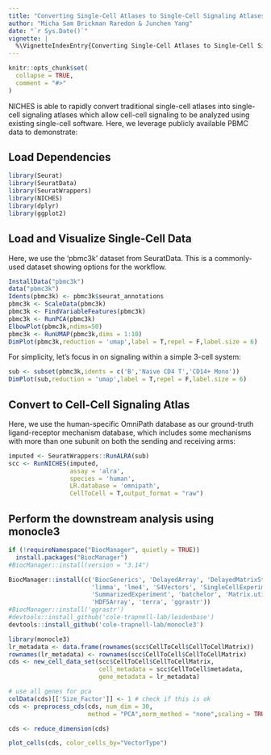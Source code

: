 ```yaml
---
title: "Converting Single-Cell Atlases to Single-Cell Signaling Atlases with Monocle 3"
author: "Micha Sam Brickman Raredon & Junchen Yang"
date: "`r Sys.Date()`"
vignette: |
  %\VignetteIndexEntry{Converting Single-Cell Atlases to Single-Cell Signaling Atlases} %\VignetteEngine{knitr::rmarkdown} %\VignetteEncoding{UTF-8}
---
```



```r
knitr::opts_chunk$set(
  collapse = TRUE,
  comment = "#>"
)
```

NICHES is able to rapidly convert traditional single-cell atlases into single-cell signaling atlases which allow cell-cell signaling to be analyzed using existing single-cell software. Here, we leverage  publicly available PBMC data to demonstrate:

## Load Dependencies
```r
library(Seurat)
library(SeuratData)
library(SeuratWrappers)
library(NICHES)
library(dplyr)
library(ggplot2)
```

## Load and Visualize Single-Cell Data
Here, we use the 'pbmc3k' dataset from SeuratData. This is a commonly-used dataset showing options for the workflow.
```r
InstallData("pbmc3k")
data("pbmc3k")
Idents(pbmc3k) <- pbmc3k$seurat_annotations
pbmc3k <- ScaleData(pbmc3k)
pbmc3k <- FindVariableFeatures(pbmc3k)
pbmc3k <- RunPCA(pbmc3k)
ElbowPlot(pbmc3k,ndims=50)
pbmc3k <- RunUMAP(pbmc3k,dims = 1:10)
DimPlot(pbmc3k,reduction = 'umap',label = T,repel = F,label.size = 6)
```

For simplicity, let's focus in on signaling within a simple 3-cell system:
```r
sub <- subset(pbmc3k,idents = c('B','Naive CD4 T','CD14+ Mono'))
DimPlot(sub,reduction = 'umap',label = T,repel = F,label.size = 6)
```

## Convert to Cell-Cell Signaling Atlas
Here, we use the human-specific OmniPath database as our ground-truth ligand-receptor mechanism database, which includes some mechanisms with more than one subunit on both the sending and receiving arms:
```r
imputed <- SeuratWrappers::RunALRA(sub)
scc <- RunNICHES(imputed,
                 assay = 'alra',
                 species = 'human',
                 LR.database = 'omnipath',
                 CellToCell = T,output_format = "raw")
```


## Perform the downstream analysis using monocle3

```r
if (!requireNamespace("BiocManager", quietly = TRUE))
  install.packages("BiocManager")
#BiocManager::install(version = "3.14")

BiocManager::install(c('BiocGenerics', 'DelayedArray', 'DelayedMatrixStats',
                       'limma', 'lme4', 'S4Vectors', 'SingleCellExperiment',
                       'SummarizedExperiment', 'batchelor', 'Matrix.utils',
                       'HDF5Array', 'terra', 'ggrastr'))
#BiocManager::install('ggrastr')
#devtools::install_github('cole-trapnell-lab/leidenbase')
devtools::install_github('cole-trapnell-lab/monocle3')
```


```r
library(monocle3)
lr_metadata <- data.frame(rownames(scc$CellToCell$CellToCellMatrix))
rownames(lr_metadata) <- rownames(scc$CellToCell$CellToCellMatrix)
cds <- new_cell_data_set(scc$CellToCell$CellToCellMatrix,
                         cell_metadata = scc$CellToCell$metadata,
                         gene_metadata = lr_metadata)
```

```r
# use all genes for pca
colData(cds)[['Size_Factor']] <- 1 # check if this is ok
cds <- preprocess_cds(cds, num_dim = 30,
                      method = "PCA",norm_method = "none",scaling = TRUE,verbose = TRUE)
```

```r
cds <- reduce_dimension(cds)
```

```r
plot_cells(cds, color_cells_by="VectorType")
```

